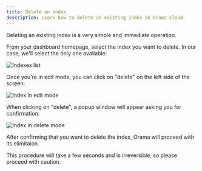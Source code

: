 ```yaml
---
title: Delete an index
description: Learn how to delete an existing index in Orama Cloud.
---
```


Deleting an existing index is a very simple and immediate operation.

From your dashboard homepage, select the index you want to delete. In our case, we'll select the only one available:

<img
  src='/cloud/guides/working-with-indexes/indexes-list.png'
  alt='Indexes list'
/>

Once you're in edit mode, you can click on "delete" on the left side of the screen:

<img
  src='/cloud/guides/working-with-indexes/edit-index.png'
  alt='Index in edit mode'
/>

When clicking on "delete", a popup window will appear asking you for confirmation:

<img
  src='/cloud/guides/working-with-indexes/delete.png'
  alt='Index in delete mode'
/>

After confirming that you want to delete the index, Orama will proceed with its elimitaion.

This procedure will take a few seconds and is irreversible, so please proceed with caution.
